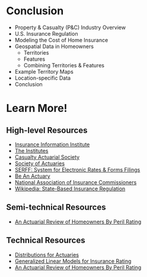 # Conclusion

- Property & Casualty (P&C) Industry Overview
- U.S. Insurance Regulation
- Modeling the Cost of Home Insurance
- Geospatial Data in Homeowners
  - Territories
  - Features
  - Combining Territories & Features
- Example Territory Maps
- Location-specific Data
- Conclusion

# Learn More!

## High-level Resources

-   [Insurance Information Institute](https://www.iii.org/)
-   [The Institutes](https://web.theinstitutes.org/)
-   [Casualty Actuarial Society](https://www.casact.org/)
-   [Society of Actuaries](https://www.soa.org/)
-   [SERFF: System for Electronic Rates & Forms Filings](https://www.serff.com/)
-   [Be An Actuary](https://www.beanactuary.org/)
-   [National Association of Insurance Commissioners](https://content.naic.org/)
-   [Wikipedia: State-Based Insurance Regulation](https://en.wikipedia.org/wiki/Insurance_regulatory_law#State-based_insurance_regulation)

## Semi-technical Resources

-   [An Actuarial Review of Homeowners By Peril Rating](https://ar.casact.org/an-actuarial-review-of-homeowners-by-peril-rating/)

## Technical Resources

-   [Distributions for Actuaries](https://www.casact.org/sites/default/files/2021-02/02-Bahnemann.pdf)
-   [Generalized Linear Models for Insurance Rating](https://www.casact.org/sites/default/files/2021-01/05-Goldburd-Khare-Tevet.pdf)
-   [An Actuarial Review of Homeowners By Peril Rating](https://ar.casact.org/an-actuarial-review-of-homeowners-by-peril-rating/)
